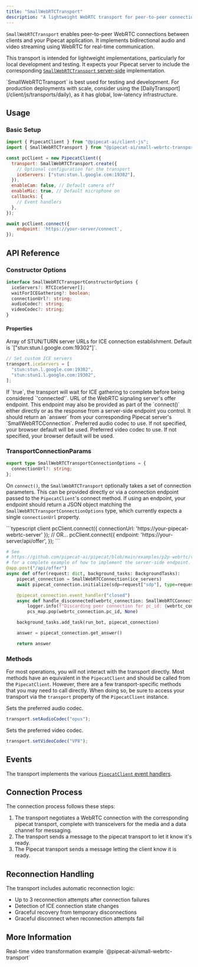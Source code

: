 ```yaml
---
title: "SmallWebRTCTransport"
description: "A lightweight WebRTC transport for peer-to-peer connections with Pipecat"
---
```


`SmallWebRTCTransport` enables peer-to-peer WebRTC connections between clients and your Pipecat application. It implements bidirectional audio and video streaming using WebRTC for real-time communication.

This transport is intended for lightweight implementations, particularly for local development and testing. It expects your Pipecat server to include the corresponding [`SmallWebRTCTransport` server-side](/server/services/transport/small-webrtc) implementation.

<Warning>
  `SmallWebRTCTransport` is best used for testing and development. For production deployments with scale, consider using the [DailyTransport](/client/js/transports/daily), as it has global, low-latency infrastructure.
</Warning>

## Usage

### Basic Setup

```javascript
import { PipecatClient } from "@pipecat-ai/client-js";
import { SmallWebRTCTransport } from "@pipecat-ai/small-webrtc-transport";

const pcClient = new PipecatClient({
  transport: SmallWebRTCTransport.create({
    // Optional configuration for the transport
    iceServers: ["stun:stun.l.google.com:19302"],
  }),
  enableCam: false, // Default camera off
  enableMic: true, // Default microphone on
  callbacks: {
    // Event handlers
  },
});

await pcClient.connect({
    endpoint: 'https://your-server/connect',
});
```

## API Reference

### Constructor Options

```typescript
interface SmallWebRTCTransportConstructorOptions {
  iceServers?: RTCIceServer[];
  waitForICEGathering?: boolean;
  connectionUrl?: string;
  audioCodec?: string;
  videoCodec?: string;
}
```

#### Properties

<ParamField name="iceServers" type="string[]">
  Array of STUN/TURN server URLs for ICE connection establishment. Default is `["stun:stun.l.google.com:19302"]`.

```javascript
// Set custom ICE servers
transport.iceServers = [
  "stun:stun.l.google.com:19302",
  "stun:stun1.l.google.com:19302",
];
```
</ParamField>

<ParamField name="waitForICEGathering" type="boolean" default="false">
  If `true`, the transport will wait for ICE gathering to complete before being considered `'connected'`.
</ParamField>

<ParamField name="connectionUrl" type="string">
  URL of the WebRTC signaling server's offer endpoint. This endpoint may also be provided as part of the `connect()` either directly or as the response from a server-side endpoint you control. It should return an `answer` from your corresponding Pipecat server's `SmallWebRTCConnection`.
</ParamField>

<ParamField name="audioCodec" type="string">
  Preferred audio codec to use. If not specified, your browser default will be used.
</ParamField>

<ParamField name="videoCodec" type="string">
  Preferred video codec to use. If not specified, your browser default will be used.
</ParamField>

### TransportConnectionParams

```typescript
export type SmallWebRTCTransportConnectionOptions = {
  connectionUrl?: string;
};
```

On `connect()`, the `SmallWebRTCTransport` optionally takes a set of connection parameters. This can be provided directly or via a connection endpoint passed to the `PipecatClient`'s connect method. If using an endpoint, your endpoint should return a JSON object matching the `SmallWebRTCTransportConnectionOptions` type, which currently expects a single `connectionUrl` property.

<CodeGroup>
```typescript client
pcClient.connect({
  connectionUrl: 'https://your-pipecat-webrtc-server'
});
// OR...
pcClient.connect({
  endpoint: 'https://your-server/api/offer',
});
```

```python server
# See
# https://github.com/pipecat-ai/pipecat/blob/main/examples/p2p-webrtc/video-transform/server/server.py
# for a complete example of how to implement the server-side endpoint.
@app.post("/api/offer")
async def offer(request: dict, background_tasks: BackgroundTasks):
    pipecat_connection = SmallWebRTCConnection(ice_servers)
    await pipecat_connection.initialize(sdp=request["sdp"], type=request["type"])

    @pipecat_connection.event_handler("closed")
    async def handle_disconnected(webrtc_connection: SmallWebRTCConnection):
        logger.info(f"Discarding peer connection for pc_id: {webrtc_connection.pc_id}")
        pcs_map.pop(webrtc_connection.pc_id, None)

    background_tasks.add_task(run_bot, pipecat_connection)

    answer = pipecat_connection.get_answer()

    return answer
```
</CodeGroup>

### Methods

For most operations, you will not interact with the transport directly. Most methods have an equivalent in the `PipecatClient` and should be called from the `PipecatClient`. However, there are a few transport-specific methods that you may need to call directly. When doing so, be sure to access your transport via the `transport` property of the `PipecatClient` instance.

<ResponseField name="setAudioCodec" type="method">
  Sets the preferred audio codec.

```javascript
transport.setAudioCodec("opus");
```

</ResponseField>

<ResponseField name="setVideoCodec" type="method">
  Sets the preferred video codec.

```javascript
transport.setVideoCodec("VP8");
```

</ResponseField>

## Events

The transport implements the various [`PipecatClient` event handlers](https://docs.pipecat.ai/client/js/api-reference/callbacks).

## Connection Process

The connection process follows these steps:

1. The transport negotiates a WebRTC connection with the corresponding pipecat transport, complete with transceivers for the media and a data channel for messaging.
2. The transport sends a message to the pipecat transport to let it know it's ready.
3. The Pipecat transport sends a message letting the client know it is ready.

## Reconnection Handling

The transport includes automatic reconnection logic:

- Up to 3 reconnection attempts after connection failures
- Detection of ICE connection state changes
- Graceful recovery from temporary disconnections
- Graceful disconnect when reconnection attempts fail

## More Information

<CardGroup cols={2}>
  <Card
    horizontal
    title="Video Transform Demo"
    icon="video"
    href="https://github.com/pipecat-ai/pipecat/tree/main/examples/p2p-webrtc/video-transform"
  >
    Real-time video transformation example
  </Card>
  <Card
    horizontal
    title="Package"
    icon="browser"
    href="https://www.npmjs.com/package/@pipecat-ai/small-webrtc-transport"
  >
    `@pipecat-ai/small-webrtc-transport`
  </Card>
</CardGroup>
